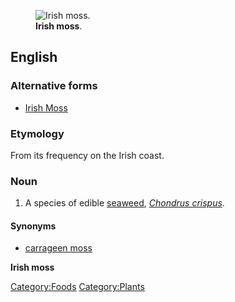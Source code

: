 [[Image:Cultured Chondrus.jpg|thumb|'''Irish moss'''.]]
==English==
===Alternative forms===
*[[Irish Moss]]

===Etymology===

From its frequency on the Irish coast.

===Noun===
{{en-noun|sg=[[Irish]] [[moss]]|-}}
{{wikipedia}}
#A species of edible [[seaweed]], ''[[Chondrus crispus]]''.
====Synonyms====
*[[carrageen moss]]

[[Category:Foods]]
[[Category:Plants]]
'''Irish moss'''